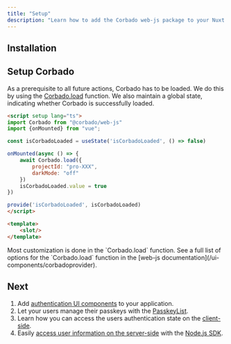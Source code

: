 ```yaml
---
title: "Setup"
description: "Learn how to add the Corbado web-js package to your Nuxt.js application."
---
```



## Installation

<Installation />

## Setup Corbado

As a prerequisite to all future actions, Corbado has to be loaded.
We do this by using the [Corbado.load](/ui-components/corbadoprovider) function.
We also maintain a global state, indicating whether Corbado is successfully loaded.

```html layouts/default.vue
<script setup lang="ts">
import Corbado from "@corbado/web-js"
import {onMounted} from "vue";

const isCorbadoLoaded = useState('isCorbadoLoaded', () => false)

onMounted(async () => {
    await Corbado.load({
        projectId: "pro-XXX",
        darkMode: "off"
    })
    isCorbadoLoaded.value = true
})

provide('isCorbadoLoaded', isCorbadoLoaded)
</script>

<template>
    <slot/>
</template>
```

<Note>
    Most customization is done in the `Corbado.load` function.
    See a full list of options for the `Corbado.load` function in the [web-js
    documentation](/ui-components/corbadoprovider).
</Note>

## Next

1. Add [authentication UI components](/frontend-integration/nuxt-js/authentication-ui) to your application.
2. Let your users manage their passkeys with the [PasskeyList](/frontend-integration/nuxt-js/passkeylist).
3. Learn how you can access the users authentication state on the [client-side](/frontend-integration/nuxt-js/authentication-state-client).
4. Easily [access user information on the server-side](/frontend-integration/nuxt-js/authentication-state-server)
with the [Node.js SDK](/backend-integration/node-js-sdk).